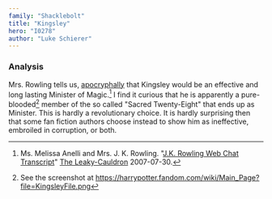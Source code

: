 ```yaml
---
family: "Shacklebolt"
title: "Kingsley"
hero: "I0278"
author: "Luke Schierer"
---
```



### Analysis

Mrs. Rowling tells us, [apocryphally][] that Kingsley would be an effective and
long lasting Minister of Magic.[^221205-2]  I find it curious that he is
apparently a pure-blooded[^221205-3] member of the so called "Sacred
Twenty-Eight" that ends up as Minister.  This is hardly a revolutionary choice.
It is hardly surprising then that some fan fiction authors choose instead to
show him as ineffective, embroiled in corruption, or both.

[apocryphally]: http://www.the-leaky-cauldron.org/2007/7/30/j-k-rowling-web-chat-transcript/

[^221205-2]: Ms. Melissa Anelli and Mrs. J. K. Rowling.
    "[J.K. Rowling Web Chat Transcript](http://www.the-leaky-cauldron.org/2007/07/30/j-k-rowling-web-chat-transcript/)"
    [The Leaky-Cauldron](http://www.the-leaky-cauldron.org) 2007-07-30.  

[^221205-3]: See the screenshot at https://harrypotter.fandom.com/wiki/Main_Page?file=KingsleyFile.png

